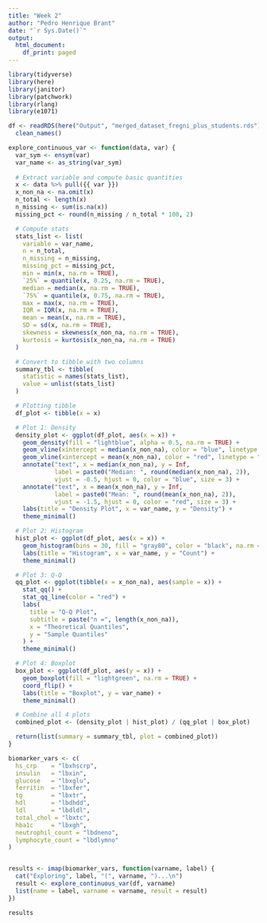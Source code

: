 ```yaml
---
title: "Week 2"
author: "Pedro Henrique Brant"
date: "`r Sys.Date()`"
output:
  html_document:
    df_print: paged
---
```


```r
library(tidyverse)
library(here)
library(janitor)
library(patchwork)
library(rlang)
library(e1071)
```

```r

df <- readRDS(here("Output", "merged_dataset_fregni_plus_students.rds")) %>%
  clean_names()

```

```r

explore_continuous_var <- function(data, var) {
  var_sym <- ensym(var)
  var_name <- as_string(var_sym)
  
  # Extract variable and compute basic quantities
  x <- data %>% pull({{ var }})
  x_non_na <- na.omit(x)
  n_total <- length(x)
  n_missing <- sum(is.na(x))
  missing_pct <- round(n_missing / n_total * 100, 2)

  # Compute stats
  stats_list <- list(
    variable = var_name,
    n = n_total,
    n_missing = n_missing,
    missing_pct = missing_pct,
    min = min(x, na.rm = TRUE),
    `25%` = quantile(x, 0.25, na.rm = TRUE),
    median = median(x, na.rm = TRUE),
    `75%` = quantile(x, 0.75, na.rm = TRUE),
    max = max(x, na.rm = TRUE),
    IQR = IQR(x, na.rm = TRUE),
    mean = mean(x, na.rm = TRUE),
    SD = sd(x, na.rm = TRUE),
    skewness = skewness(x_non_na, na.rm = TRUE),
    kurtosis = kurtosis(x_non_na, na.rm = TRUE)
  )

  # Convert to tibble with two columns
  summary_tbl <- tibble(
    statistic = names(stats_list),
    value = unlist(stats_list)
  )

  # Plotting tibble
  df_plot <- tibble(x = x)

  # Plot 1: Density
  density_plot <- ggplot(df_plot, aes(x = x)) +
    geom_density(fill = "lightblue", alpha = 0.5, na.rm = TRUE) +
    geom_vline(xintercept = median(x_non_na), color = "blue", linetype = "dashed") +
    geom_vline(xintercept = mean(x_non_na), color = "red", linetype = "dashed") +
    annotate("text", x = median(x_non_na), y = Inf,
             label = paste0("Median: ", round(median(x_non_na), 2)),
             vjust = -0.5, hjust = 0, color = "blue", size = 3) +
    annotate("text", x = mean(x_non_na), y = Inf,
             label = paste0("Mean: ", round(mean(x_non_na), 2)),
             vjust = -1.5, hjust = 0, color = "red", size = 3) +
    labs(title = "Density Plot", x = var_name, y = "Density") +
    theme_minimal()

  # Plot 2: Histogram
  hist_plot <- ggplot(df_plot, aes(x = x)) +
    geom_histogram(bins = 30, fill = "gray80", color = "black", na.rm = TRUE) +
    labs(title = "Histogram", x = var_name, y = "Count") +
    theme_minimal()

  # Plot 3: Q-Q
  qq_plot <- ggplot(tibble(x = x_non_na), aes(sample = x)) +
    stat_qq() +
    stat_qq_line(color = "red") +
    labs(
      title = "Q-Q Plot",
      subtitle = paste("n =", length(x_non_na)),
      x = "Theoretical Quantiles",
      y = "Sample Quantiles"
    ) +
    theme_minimal()

  # Plot 4: Boxplot
  box_plot <- ggplot(df_plot, aes(y = x)) +
    geom_boxplot(fill = "lightgreen", na.rm = TRUE) +
    coord_flip() +
    labs(title = "Boxplot", y = var_name) +
    theme_minimal()

  # Combine all 4 plots
  combined_plot <- (density_plot | hist_plot) / (qq_plot | box_plot)

  return(list(summary = summary_tbl, plot = combined_plot))
}


```

```r

biomarker_vars <- c(
  hs_crp    = "lbxhscrp",
  insulin   = "lbxin",
  glucose   = "lbxglu",
  ferritin  = "lbxfer",
  tg        = "lbxtr",
  hdl       = "lbdhdd",
  ldl       = "lbdldl",
  total_chol = "lbxtc",
  hba1c     = "lbxgh",
  neutrophil_count = "lbdneno",
  lymphocyte_count = "lbdlymno"
)


results <- imap(biomarker_vars, function(varname, label) {
  cat("Exploring", label, "(", varname, ")...\n")
  result <- explore_continuous_var(df, varname)
  list(name = label, varname = varname, result = result)
})

results

```
